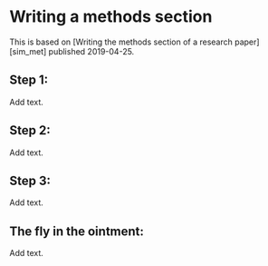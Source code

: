 # Writing a methods section

This is based on [Writing the methods section of a research paper][sim_met] published 2019-04-25.

## Step 1:

Add text.

## Step 2: 

Add text.

## Step 3: 

Add text.

## The fly in the ointment: 

Add text.

[sim_int]: http://new.pmean.com/writing-methods-section/